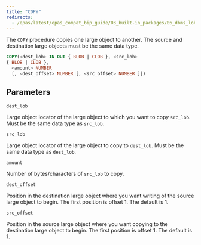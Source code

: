 ```yaml
---
title: "COPY"
redirects:
  - /epas/latest/epas_compat_bip_guide/03_built-in_packages/06_dbms_lob/05_copy/ #generated for docs/epas/reorg-role-use-case-mode
---
```


The `COPY` procedure copies one large object to another. The source and destination large objects must be the same data type.

```sql
COPY(<dest_lob> IN OUT { BLOB | CLOB }, <src_lob>
{ BLOB | CLOB },
  <amount> NUMBER
  [, <dest_offset> NUMBER [, <src_offset> NUMBER ]])
```

## Parameters

`dest_lob`

 Large object locator of the large object to which you want to copy `src_lob`. Must be the same data type as `src_lob`.

`src_lob`

 Large object locator of the large object to copy to `dest_lob`. Must be the same data type as `dest_lob`.

`amount`

 Number of bytes/characters of `src_lob` to copy.

`dest_offset`

 Position in the destination large object where you want writing of the source large object to begin. The first position is offset 1. The default is 1.

`src_offset`

 Position in the source large object where you want copying to the destination large object to begin. The first position is offset 1. The default is 1.
